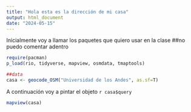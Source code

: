 ```yaml
---
title: "Hola esta es la dirección de mi casa"
output: html_document
date: "2024-05-15"
---
```


Inicialmente voy a llamar los paquetes que quiero usar en la clase ##no puedo comentar adentro

```r
require(pacman) 
p_load(rio, tidyverse, mapview, osmdata, tmaptools)

##data 
casa <- geocode_OSM("Universidad de los Andes", as.sf=T)

```

A continuación voy a pintar el objeto `r casa$query`

```r
mapview(casa) 
```